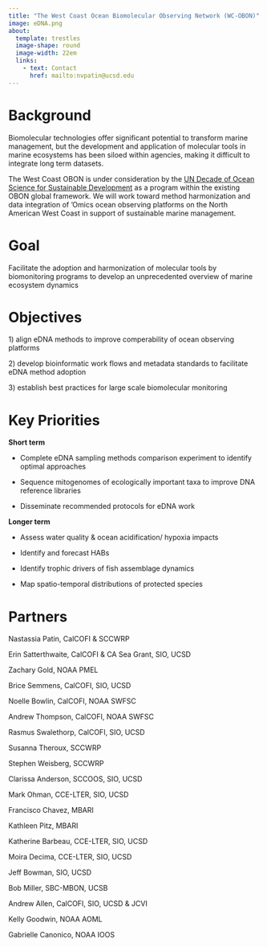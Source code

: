 ```yaml
---
title: "The West Coast Ocean Biomolecular Observing Network (WC-OBON)"
image: eDNA.png
about: 
  template: trestles
  image-shape: round
  image-width: 22em
  links:
    - text: Contact
      href: mailto:nvpatin@ucsd.edu
---
```


# Background

Biomolecular technologies offer significant potential to transform marine management, but the development and application of molecular tools in marine ecosystems has been siloed within agencies, making it difficult to integrate long term datasets.

The West Coast OBON is under consideration by the [UN Decade of Ocean Science for Sustainable Development](https://urldefense.com/v3/__https://ioc.unesco.org/news/ocean-decade-launches-new-call-decade-actions-no-032022__;!!Mih3wA!HnBG9gzE_VQVs-UhXz9iJY5GbokqMglHMsoQCIypEGcinOWl395jSpAXGU4F1Y0FB0FvrPefU6QC6vtm_0j0-CkaAL4m$) as a program within the existing OBON global framework. We will work toward method harmonization and data integration of 'Omics ocean observing platforms on the North American West Coast in support of sustainable marine management.

# Goal

Facilitate the adoption and harmonization of molecular tools by biomonitoring programs to develop an unprecedented overview of marine ecosystem dynamics

# Objectives

1\) align eDNA methods to improve comperability of ocean observing platforms

2\) develop bioinformatic work flows and metadata standards to facilitate eDNA method adoption

3\) establish best practices for large scale biomolecular monitoring

# Key Priorities

**Short term**

-   Complete eDNA sampling methods comparison experiment to identify optimal approaches

-   Sequence mitogenomes of ecologically important taxa to improve DNA reference libraries

-   Disseminate recommended protocols for eDNA work

**Longer term**

-   Assess water quality & ocean acidification/ hypoxia impacts

-   Identify and forecast HABs

-   Identify trophic drivers of fish assemblage dynamics

-   Map spatio-temporal distributions of protected species

# Partners

Nastassia Patin, CalCOFI & SCCWRP

Erin Satterthwaite, CalCOFI & CA Sea Grant, SIO, UCSD

Zachary Gold, NOAA PMEL

Brice Semmens, CalCOFI, SIO, UCSD

Noelle Bowlin, CalCOFI, NOAA SWFSC

Andrew Thompson, CalCOFI, NOAA SWFSC

Rasmus Swalethorp, CalCOFI, SIO, UCSD

Susanna Theroux, SCCWRP

Stephen Weisberg, SCCWRP

Clarissa Anderson, SCCOOS, SIO, UCSD

Mark Ohman, CCE-LTER, SIO, UCSD

Francisco Chavez, MBARI

Kathleen Pitz, MBARI

Katherine Barbeau, CCE-LTER, SIO, UCSD

Moira Decima, CCE-LTER, SIO, UCSD

Jeff Bowman, SIO, UCSD

Bob Miller, SBC-MBON, UCSB

Andrew Allen, CalCOFI, SIO, UCSD & JCVI

Kelly Goodwin, NOAA AOML

Gabrielle Canonico, NOAA IOOS

# 
